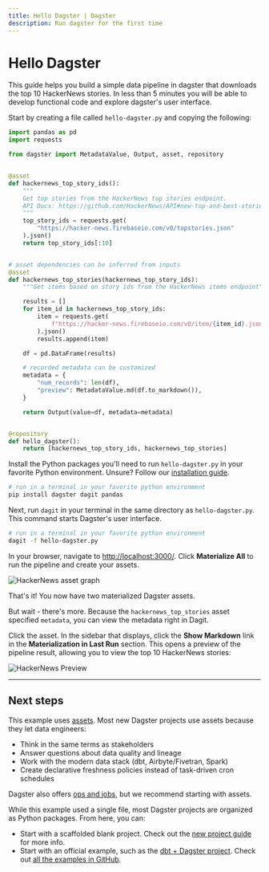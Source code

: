 ```yaml
---
title: Hello Dagster | Dagster
description: Run dagster for the first time
---
```


# Hello Dagster

This guide helps you build a simple data pipeline in dagster that downloads the top 10 HackerNews stories. In less than 5 minutes you will be able to develop functional code and explore dagster's user interface.

Start by creating a file called `hello-dagster.py` and copying the following:

```python file=/getting-started/hello-dagster/hello-dagster.py
import pandas as pd
import requests

from dagster import MetadataValue, Output, asset, repository


@asset
def hackernews_top_story_ids():
    """
    Get top stories from the HackerNews top stories endpoint.
    API Docs: https://github.com/HackerNews/API#new-top-and-best-stories
    """
    top_story_ids = requests.get(
        "https://hacker-news.firebaseio.com/v0/topstories.json"
    ).json()
    return top_story_ids[:10]


# asset dependencies can be inferred from inputs
@asset
def hackernews_top_stories(hackernews_top_story_ids):
    """Get items based on story ids from the HackerNews items endpoint"""

    results = []
    for item_id in hackernews_top_story_ids:
        item = requests.get(
            f"https://hacker-news.firebaseio.com/v0/item/{item_id}.json"
        ).json()
        results.append(item)

    df = pd.DataFrame(results)

    # recorded metadata can be customized
    metadata = {
        "num_records": len(df),
        "preview": MetadataValue.md(df.to_markdown()),
    }

    return Output(value=df, metadata=metadata)


@repository
def hello_dagster():
    return [hackernews_top_story_ids, hackernews_top_stories]
```

Install the Python packages you'll need to run `hello-dagster.py` in your favorite Python environment. Unsure? Follow our [installation guide](/getting-started/install).

```bash
# run in a terminal in your favorite python environment
pip install dagster dagit pandas
```

Next, run `dagit` in your terminal in the same directory as `hello-dagster.py`. This command starts Dagster's user interface.

```bash
# run in a terminal in your favorite python environment
dagit -f hello-dagster.py
```

In your browser, navigate to [http://localhost:3000/](http://localhost:3000). Click **Materialize All** to run the pipeline and create your assets.

<Image
alt="HackerNews asset graph"
src="/images/getting-started/hello-dagster/hello-dagster.png"
width={1331}
height={874}
/>

That's it! You now have two materialized Dagster assets.

But wait - there's more. Because the `hackernews_top_stories` asset specified `metadata`, you can view the metadata right in Dagit.

Click the asset. In the sidebar that displays, click the **Show Markdown** link in the **Materialization in Last Run** section. This opens a preview of the pipeline result, allowing you to view the top 10 HackerNews stories:

<Image
alt="HackerNews Preview"
src="/images/getting-started/hello-dagster/hn-preview.png"
width={1331}
height={874}
/>

---

## Next steps

This example uses [assets](/tutorial#assets). Most new Dagster projects use assets because they let data engineers:

- Think in the same terms as stakeholders
- Answer questions about data quality and lineage
- Work with the modern data stack (dbt, Airbyte/Fivetran, Spark)
- Create declarative freshness policies instead of task-driven cron schedules

Dagster also offers [ops and jobs](/tutorial#ops-and-jobs), but we recommend starting with assets.

While this example used a single file, most Dagster projects are organized as Python packages. From here, you can:

- Start with a scaffolded blank project. Check out the [new project guide](/getting-started/create-new-project) for more info.
- Start with an official example, such as the [dbt + Dagster project](/integrations/dbt/using-dbt-with-dagster). Check out [all the examples in GitHub](https://github.com/dagster-io/dagster/tree/master/examples).
